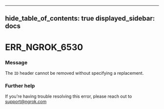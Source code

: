 

---
hide_table_of_contents: true
displayed_sidebar: docs
---


# ERR_NGROK_6530

### Message
The `ID` header cannot be removed without specifying a replacement.

<ErrorDetails />



### Further help
If you're having trouble resolving this error, please reach out to [support@ngrok.com](mailto:support@ngrok.com?subject=Help%20with%20ERR_NGROK_6530)

